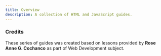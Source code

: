```yaml
---
title: Overview
description: A collection of HTML and JavaScript guides.
---
```


<Cards>
  <Card title="HTML" description="A collection of HTML guides" href="/guides/images" />
  <Card title="JavaScript" description="A collection of JavaScript guides" href="/guides/js/introduction" />
</Cards>

<Callout>

### Credits

These series of guides was created based on lessons provided by **Rose Anne G. Cochanco** as part of Web Development subject.

</Callout>
